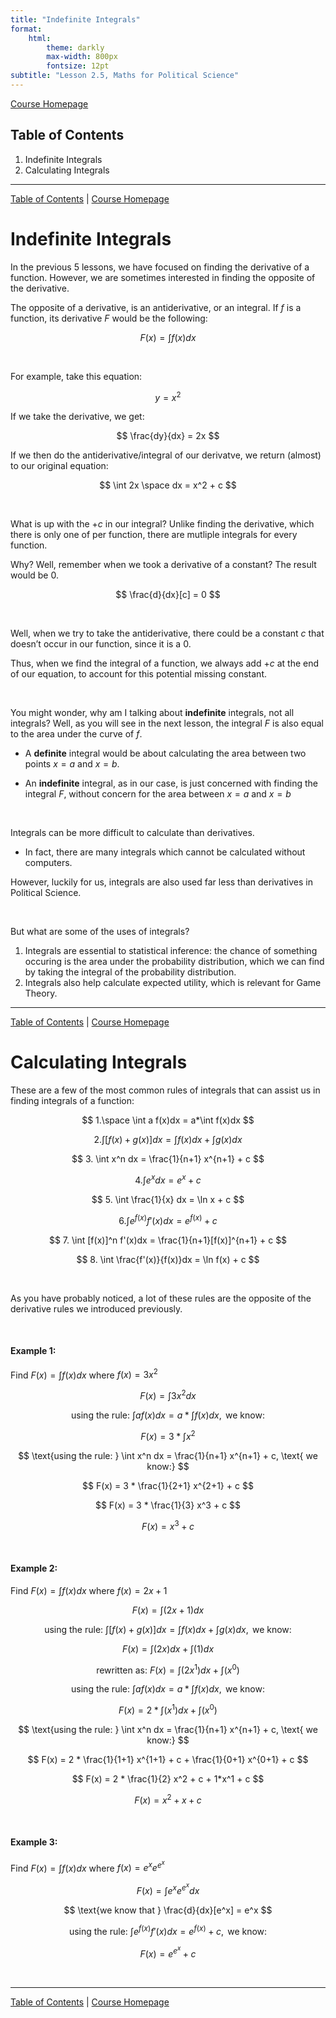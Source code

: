 ```yaml
---
title: "Indefinite Integrals"
format:
    html:
        theme: darkly
        max-width: 800px
        fontsize: 12pt
subtitle: "Lesson 2.5, Maths for Political Science"
---
```


[Course Homepage](https://politicalscience.github.io/math)

## Table of Contents {#contents}

1.  Indefinite Integrals
2.  Calculating Integrals

------------------------------------------------------------------------

[Table of Contents](#contents) \| [Course Homepage](https://politicalscience.github.io/math)

# Indefinite Integrals {#integrals}

In the previous 5 lessons, we have focused on finding the derivative of a function. However, we are sometimes interested in finding the opposite of the derivative.

The opposite of a derivative, is an antiderivative, or an integral. If $f$ is a function, its derivative $F$ would be the following:

$$
F(x) = \int f(x)dx
$$

<br />

For example, take this equation:

$$
y = x^2
$$

If we take the derivative, we get:

$$
\frac{dy}{dx} = 2x
$$

If we then do the antiderivative/integral of our derivatve, we return (almost) to our original equation:

$$
\int 2x \space dx = x^2 + c
$$

<br />

What is up with the $+c$ in our integral? Unlike finding the derivative, which there is only one of per function, there are mutliple integrals for every function.

Why? Well, remember when we took a derivative of a constant? The result would be 0.

$$
\frac{d}{dx}[c] = 0
$$

<br />

Well, when we try to take the antiderivative, there could be a constant $c$ that doesn't occur in our function, since it is a $0$.

Thus, when we find the integral of a function, we always add $+c$ at the end of our equation, to account for this potential missing constant.

<br />

You might wonder, why am I talking about **indefinite** integrals, not all integrals? Well, as you will see in the next lesson, the integral $F$ is also equal to the area under the curve of $f$.

-   A **definite** integral would be about calculating the area between two points $x=a$ and $x=b$.

-   An **indefinite** integral, as in our case, is just concerned with finding the integral $F$, without concern for the area between $x=a$ and $x=b$

<br />

Integrals can be more difficult to calculate than derivatives.

-   In fact, there are many integrals which cannot be calculated without computers.

However, luckily for us, integrals are also used far less than derivatives in Political Science.

<br />

But what are some of the uses of integrals?

1.  Integrals are essential to statistical inference: the chance of something occuring is the area under the probability distribution, which we can find by taking the integral of the probability distribution.
2.  Integrals also help calculate expected utility, which is relevant for Game Theory.

------------------------------------------------------------------------

[Table of Contents](#contents) \| [Course Homepage](https://politicalscience.github.io/math)

# Calculating Integrals {#calculations}

These are a few of the most common rules of integrals that can assist us in finding integrals of a function:

$$
1.\space \int a f(x)dx = a*\int f(x)dx
$$

$$
2. \int [f(x) + g(x)]dx = \int f(x)dx + \int g(x)dx
$$

$$
3. \int x^n dx = \frac{1}{n+1} x^{n+1} + c
$$

$$
4. \int e^x dx = e^x + c
$$

$$
5. \int \frac{1}{x} dx = \ln x + c
$$

$$
6. \int e^{f(x)} f'(x)dx = e^{f(x)}+c
$$

$$
7. \int [f(x)]^n f'(x)dx = \frac{1}{n+1}[f(x)]^{n+1} + c
$$

$$
8. \int \frac{f'(x)}{f(x)}dx = \ln f(x) + c
$$

<br />

As you have probably noticed, a lot of these rules are the opposite of the derivative rules we introduced previously.

<br />

#### Example 1:

Find $F(x) = \int f(x)dx$ where $f(x) = 3x^2$

$$
F(x) = \int 3x^2 dx
$$

$$
\text{using the rule: } \int a f(x)dx = a*\int f(x)dx, \text{ we know:}
$$

$$
F(x) = 3 * \int x^2
$$

$$
\text{using the rule: } \int x^n dx = \frac{1}{n+1} x^{n+1} + c, \text{ we know:}
$$

$$
F(x) = 3 * \frac{1}{2+1} x^{2+1} + c
$$

$$
F(x) = 3 * \frac{1}{3} x^3 + c
$$

$$
F(x) = x^3 + c
$$

<br />

#### Example 2:

Find $F(x) = \int f(x)dx$ where $f(x) = 2x + 1$

$$
F(x) = \int (2x + 1)dx
$$

$$
\text{using the rule: } \int [f(x) + g(x)]dx = \int f(x)dx + \int g(x)dx, \text{ we know:}
$$

$$
F(x) = \int (2x)dx + \int (1)dx
$$

$$
\text{rewritten as: } F(x) = \int (2x^1)dx + \int (x^0)
$$

$$
\text{using the rule: } \int a f(x)dx = a*\int f(x)dx, \text{ we know:}
$$

$$
F(x) = 2*\int (x^1)dx + \int (x^0)
$$

$$
\text{using the rule: } \int x^n dx = \frac{1}{n+1} x^{n+1} + c, \text{ we know:}
$$

$$
F(x) = 2 * \frac{1}{1+1} x^{1+1} + c + \frac{1}{0+1} x^{0+1} + c
$$

$$
F(x) = 2 * \frac{1}{2} x^2 + c + 1*x^1 + c
$$

$$
F(x) = x^2 + x + c
$$

<br />

#### Example 3:

Find $F(x) = \int f(x)dx$ where $f(x) = e^x e^{e^x}$

$$
F(x) = \int e^x e^{e^x} dx
$$

$$
\text{we know that } \frac{d}{dx}[e^x] = e^x
$$

$$
\text{using the rule: } \int e^{f(x)} f'(x)dx = e^{f(x)}+c, \text{ we know:}
$$

$$
F(x) = e^{e^x} + c
$$

<br />

------------------------------------------------------------------------

[Table of Contents](#contents) \| [Course Homepage](https://politicalscience.github.io/math)